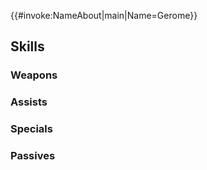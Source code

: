 {{#invoke:NameAbout|main|Name=Gerome}}{{HeroPage Tabs}}
{{Hero Infobox
|Name=Gerome
|Title=Masked Rider
|GrowthModifier=Gen 2
|WeaponType=Green Axe
|MoveType=Flying
|Origin=Fire Emblem Awakening
|Gender=Male
|actorEN=Orion Acaba
|actorJP=新垣樽助
|artist=めか
|releaseDate=March 15, 2018
|additionDate=March 9, 2018
|TagID=ジェローム
|InternalID=228
|Properties=tempest,limited
|cv1=10
|cv2=6900500
|description=Cherche's son. Unaccustomed to interpersonal interactions. His wyvern Minerva belonged to his late mother. Appears in Fire Emblem Awakening.
}}
{{Stats Page
|Lv1HP=19|Lv1ATK=10|Lv1SPD=6|Lv1DEF=8|Lv1RES=4
|GRHP=60|GRATK=65|GRSPD=45|GRDEF=60|GRRES=35
}}
==Skills==
===Weapons===
{{Weapons Table
|weapon1=Iron Axe
|weapon1Default=1
|weapon1Unlock=1
|weapon2=Steel Axe
|weapon2Default=3
|weapon2Unlock=2
|weapon3=Poleaxe
|weapon3Default=4
|weapon3Unlock=3
|weapon4=Poleaxe+
|weapon4Default=5
|weapon4Unlock=5
|weapon5=Masking Axe
|weapon5Unlock=5
}}

===Assists===
{{Assists Table
|assist1=Rally Defense
|assist1Default=4
|assist1Unlock=3
|assist2=Rally Atk/Def
|assist2Unlock=4
}}

===Specials===
{{Specials Table}}
===Passives===
{{Passives Table
|passiveA1=Fortress Def 1
|passiveA2=Fortress Def 2
|passiveA3=Fortress Def 3
|passiveA1Unlock=1
|passiveA2Unlock=2
|passiveA3Unlock=4
|passiveB1=Hit and Run
|passiveB1Unlock=3
}}
{{Heroes Navbox}}